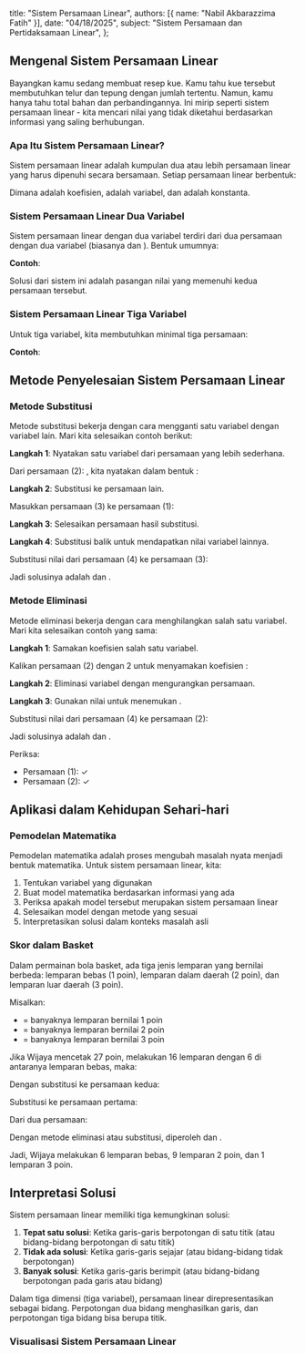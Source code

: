 
  title: "Sistem Persamaan Linear",
  authors: [{ name: "Nabil Akbarazzima Fatih" }],
  date: "04/18/2025",
  subject: "Sistem Persamaan dan Pertidaksamaan Linear",
};

## Mengenal Sistem Persamaan Linear

Bayangkan kamu sedang membuat resep kue. Kamu tahu kue tersebut membutuhkan telur dan tepung dengan jumlah tertentu. Namun, kamu hanya tahu total bahan dan perbandingannya. Ini mirip seperti sistem persamaan linear - kita mencari nilai yang tidak diketahui berdasarkan informasi yang saling berhubungan.

### Apa Itu Sistem Persamaan Linear?

Sistem persamaan linear adalah kumpulan dua atau lebih persamaan linear yang harus dipenuhi secara bersamaan. Setiap persamaan linear berbentuk:

<BlockMath math="a_1x_1 + a_2x_2 + ... + a_nx_n = b" />

Dimana <InlineMath math="a_1, a_2, ..., a_n" /> adalah koefisien, <InlineMath math="x_1, x_2, ..., x_n" /> adalah variabel, dan <InlineMath math="b" /> adalah konstanta.

### Sistem Persamaan Linear Dua Variabel

Sistem persamaan linear dengan dua variabel terdiri dari dua persamaan dengan dua variabel (biasanya <InlineMath math="x" /> dan <InlineMath math="y" />). Bentuk umumnya:

<BlockMath math="\begin{cases} a_1x + b_1y = c_1 \\ a_2x + b_2y = c_2 \end{cases}" />

**Contoh**:

<BlockMath math="\begin{cases} 2x + 3y = 21 \\ x + y = 10 \end{cases}" />

Solusi dari sistem ini adalah pasangan nilai <InlineMath math="(x,y)" /> yang memenuhi kedua persamaan tersebut.

### Sistem Persamaan Linear Tiga Variabel

Untuk tiga variabel, kita membutuhkan minimal tiga persamaan:

<BlockMath math="\begin{cases} a_1x + b_1y + c_1z = d_1 \\ a_2x + b_2y + c_2z = d_2 \\ a_3x + b_3y + c_3z = d_3 \end{cases}" />

**Contoh**:

<BlockMath math="\begin{cases} x + 2y + 3z = 27 \\ x + y + z = 16 \\ x = 6 \end{cases}" />

## Metode Penyelesaian Sistem Persamaan Linear

### Metode Substitusi

Metode substitusi bekerja dengan cara mengganti satu variabel dengan variabel lain. Mari kita selesaikan contoh berikut:

<BlockMath math="\begin{cases} 2x + 3y = 21 & \ldots (1) \\ x + y = 10 & \ldots (2) \end{cases}" />

**Langkah 1**: Nyatakan satu variabel dari persamaan yang lebih sederhana.

Dari persamaan (2): <InlineMath math="x + y = 10" />, kita nyatakan <InlineMath math="x" /> dalam bentuk <InlineMath math="y" />:

<BlockMath math="x = 10 - y \ldots (3)" />

**Langkah 2**: Substitusi ke persamaan lain.

Masukkan persamaan (3) ke persamaan (1):

<BlockMath math="2(10 - y) + 3y = 21" />

**Langkah 3**: Selesaikan persamaan hasil substitusi.

<div className="flex flex-col gap-4">
  <BlockMath math="20 - 2y + 3y = 21" />
  <BlockMath math="20 + y = 21" />
  <BlockMath math="y = 1 \ldots (4)" />
</div>

**Langkah 4**: Substitusi balik untuk mendapatkan nilai variabel lainnya.

Substitusi nilai <InlineMath math="y = 1" /> dari persamaan (4) ke persamaan (3):

<BlockMath math="x = 10 - y = 10 - 1 = 9" />

Jadi solusinya adalah <InlineMath math="x = 9" /> dan <InlineMath math="y = 1" />.

### Metode Eliminasi

Metode eliminasi bekerja dengan cara menghilangkan salah satu variabel. Mari kita selesaikan contoh yang sama:

<BlockMath math="\begin{cases} 2x + 3y = 21 & \ldots (1) \\ x + y = 10 & \ldots (2) \end{cases}" />

**Langkah 1**: Samakan koefisien salah satu variabel.

Kalikan persamaan (2) dengan 2 untuk menyamakan koefisien <InlineMath math="x" />:

<BlockMath math="\begin{cases} 2x + 3y = 21 & \ldots (1) \\ 2x + 2y = 20 & \ldots (3) \end{cases}" />

**Langkah 2**: Eliminasi variabel dengan mengurangkan persamaan.

<div className="flex flex-col gap-4">
  <BlockMath math="(1) - (3): (2x + 3y) - (2x + 2y) = 21 - 20" />
  <BlockMath math="y = 1 \ldots (4)" />
</div>

**Langkah 3**: Gunakan nilai <InlineMath math="y" /> untuk menemukan <InlineMath math="x" />.

Substitusi nilai <InlineMath math="y = 1" /> dari persamaan (4) ke persamaan (2):

<div className="flex flex-col gap-4">
  <BlockMath math="x + 1 = 10" />
  <BlockMath math="x = 9" />
</div>

Jadi solusinya adalah <InlineMath math="x = 9" /> dan <InlineMath math="y = 1" />.

Periksa:

- Persamaan (1): <InlineMath math="2(9) + 3(1) = 18 + 3 = 21" /> ✓
- Persamaan (2): <InlineMath math="9 + 1 = 10" /> ✓

## Aplikasi dalam Kehidupan Sehari-hari

### Pemodelan Matematika

Pemodelan matematika adalah proses mengubah masalah nyata menjadi bentuk matematika. Untuk sistem persamaan linear, kita:

1. Tentukan variabel yang digunakan
2. Buat model matematika berdasarkan informasi yang ada
3. Periksa apakah model tersebut merupakan sistem persamaan linear
4. Selesaikan model dengan metode yang sesuai
5. Interpretasikan solusi dalam konteks masalah asli

### Skor dalam Basket

Dalam permainan bola basket, ada tiga jenis lemparan yang bernilai berbeda: lemparan bebas (1 poin), lemparan dalam daerah (2 poin), dan lemparan luar daerah (3 poin).

Misalkan:

- <InlineMath math="a" /> = banyaknya lemparan bernilai 1 poin
- <InlineMath math="b" /> = banyaknya lemparan bernilai 2 poin
- <InlineMath math="c" /> = banyaknya lemparan bernilai 3 poin

Jika Wijaya mencetak 27 poin, melakukan 16 lemparan dengan 6 di antaranya lemparan bebas, maka:

<BlockMath math="\begin{cases} a + 2b + 3c = 27 & \text{(total nilai)} \\ a + b + c = 16 & \text{(total lemparan)} \\ a = 6 & \text{(lemparan bebas)} \end{cases}" />

Dengan substitusi <InlineMath math="a = 6" /> ke persamaan kedua:

<div className="flex flex-col gap-4">
  <BlockMath math="6 + b + c = 16" />
  <BlockMath math="b + c = 10" />
</div>

Substitusi ke persamaan pertama:

<div className="flex flex-col gap-4">
  <BlockMath math="6 + 2b + 3c = 27" />
  <BlockMath math="2b + 3c = 21" />
</div>

Dari dua persamaan:

<BlockMath math="\begin{cases} 2b + 3c = 21 \\ b + c = 10 \end{cases}" />

Dengan metode eliminasi atau substitusi, diperoleh <InlineMath math="b = 9" /> dan <InlineMath math="c = 1" />.

Jadi, Wijaya melakukan 6 lemparan bebas, 9 lemparan 2 poin, dan 1 lemparan 3 poin.

## Interpretasi Solusi

Sistem persamaan linear memiliki tiga kemungkinan solusi:

1. **Tepat satu solusi**: Ketika garis-garis berpotongan di satu titik (atau bidang-bidang berpotongan di satu titik)
2. **Tidak ada solusi**: Ketika garis-garis sejajar (atau bidang-bidang tidak berpotongan)
3. **Banyak solusi**: Ketika garis-garis berimpit (atau bidang-bidang berpotongan pada garis atau bidang)

Dalam tiga dimensi (tiga variabel), persamaan linear direpresentasikan sebagai bidang. Perpotongan dua bidang menghasilkan garis, dan perpotongan tiga bidang bisa berupa titik.

### Visualisasi Sistem Persamaan Linear

<div className="flex flex-col gap-4">
  <Equation
    title="Sistem Persamaan Linear dengan Satu Solusi"
    description="Dua garis yang berpotongan di satu titik."
    data={[
      {
        points: [
          { x: -2, y: 8, z: 0 },
          { x: 3.5, y: 4.5, z: 0 },
          { x: 9, y: 1, z: 0 },
        ],
        labels: [{ text: "2x + 3y = 21", offset: [-1, -1, 0] }],
        color: "ORANGE",
      },
      {
        points: [
          { x: -5, y: 15, z: 0 },
          { x: 5, y: 5, z: 0 },
          { x: 15, y: -5, z: 0 },
        ],
        labels: [{ text: "x + y = 10", offset: [1, 1, 0] }],
        color: "PURPLE",
      },
    ]}
  />
  <Equation
    title="Sistem Persamaan Linear Tanpa Solusi"
    description="Dua garis yang sejajar (tidak berpotongan)."
    data={[
      {
        points: [
          { x: -3, y: 1, z: 0 },
          { x: 0, y: 4, z: 0 },
          { x: 3, y: 7, z: 0 },
        ],
        labels: [{ text: "3x - 2y = -1", offset: [-2, 0, 0] }],
        color: "PINK",
      },
      {
        points: [
          { x: -2, y: -1, z: 0 },
          { x: 1, y: 2, z: 0 },
          { x: 4, y: 5, z: 0 },
        ],
        labels: [{ text: "6x - 4y = 2", offset: [2, 0, 0] }],
        color: "YELLOW",
      },
    ]}
  />
  <Equation
    title="Sistem Persamaan Linear dengan Banyak Solusi"
    description="Dua garis yang berimpit (sama)."
    data={[
      {
        points: [
          { x: -2, y: 1, z: 0 },
          { x: 0, y: 0, z: 0 },
          { x: 2, y: -1, z: 0 },
        ],
        labels: [{ text: "2x + 3y = 1", offset: [-2, -1, 0] }],
        color: "VIOLET",
      },
      {
        points: [
          { x: -2, y: 1, z: 0 },
          { x: 0, y: 0, z: 0 },
          { x: 2, y: -1, z: 0 },
        ],
        labels: [{ text: "4x + 6y = 2", offset: [2, 1, 0] }],
        color: "CYAN",
      },
    ]}
    cameraPosition={[6, 4, 6]}
  />
</div>
